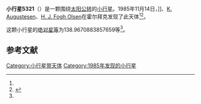 {{Infobox planet
| bgcolour = #FFFFC0
| name = 5321 Jagras
| symbol = 
| image = 
| caption = 
| discovery = yes
| discovery_ref = 
| discoverer = {{link-en|保罗·詹森|Poul Jensen (astronomer)}}]]、[[K._Augustesen|K. Augustesen]]、[[H._J._Fogh_Olsen|H. J. Fogh Olsen]]
| discovery_site = [[霍尔拜克|霍尔拜克]] 
| discovered = 1985年11月14日
| designations = yes
| mp_name = 
| named_after = 
| alt_names = 1985 VN/ 1931 VK1 / 1989 TH
| mp_category = [[主带小行星|主带小行星]]
| orbit_ref = <ref name="a">[http://ssd.jpl.nasa.gov/sbdb.cgi?sstr=5321 5321 Jagras] {{Wayback|url=http://ssd.jpl.nasa.gov/sbdb.cgi?sstr=5321 |date=20201124020334 }}，小行星數據庫瀏覽器（JPL Small-Body Database Browser）－[[美国国家航空航天局|美国国家航空航天局]]喷气推进实验室</ref>
| epoch = 2456400.5 (2013年4月18日更新)
| aphelion = {{convert|3.152207320595102|AU|km|3|abbr=on|lk=out}}
| perihelion = {{convert|2.010507139020005|AU|km|3|abbr=on}}
| semimajor = {{convert|2.581357229807554|AU|km|3|abbr=on}}
| eccentricity = 0.221143391
| period = 1514.853351 [[日|日]]<br />4.15[[儒略年|儒略年]]
| avg_speed = 
| inclination = 13.59374205173811
| asc_node = 210.2554220063193
| mean_anomaly = 
| arg_peri = 138.9670883857659
| satellites = 
| physical_characteristics = yes
| dimensions = 
| mass = 
| density = 
| surface_grav = 
| escape_velocity = 
| sidereal_day = 
| axial_tilt = 
| pole_ecliptic_lat = 
| pole_ecliptic_lon = 
| albedo = 
| temperatures= 
| temp_name1 = 
| mean_temp_1 = 
| max_temp_1 = 
| temp_name2 = 
| max_temp_2 = 
| spectral_type = 
| abs_magnitude = 138.9670883857659
}}

'''小行星5321'''（{{lang-en|5321 Jagras}}）是一颗围绕[[太阳|太阳]][[公转|公转]]的[[小行星|小行星]]。1985年11月14日，{{link-en|保罗·詹森|Poul Jensen (astronomer)}}]]、[[K._Augustesen|K. Augustesen]]、[[H._J._Fogh_Olsen|H. J. Fogh Olsen]]在霍尔拜克发现了此天体<ref name="a" /><ref>{{cite news|title=小行星列表|url=http://cfa-www.harvard.edu/iau/lists/NumberedMPs.txt|accessdate=2013-07-08|newspaper=哈佛大学|archive-date=2008-05-17|archive-url=https://web.archive.org/web/20080517010638/http://cfa-www.harvard.edu/iau/lists/NumberedMPs.txt|dead-url=no}}</ref>。

这颗小行星的[[绝对星等|绝对星等]]为138.9670883857659等<ref name="a" />。

==参考文献==
{{reflist}}
{{Minor Planet Number|[[小行星5320|小行星5320]]|[[小行星5322|小行星5322]]}}

{{小天体}}

[[Category:小行星带天体|Category:小行星带天体]]
[[Category:1985年发现的小行星|Category:1985年发现的小行星]]

{{asteroid-stub}}